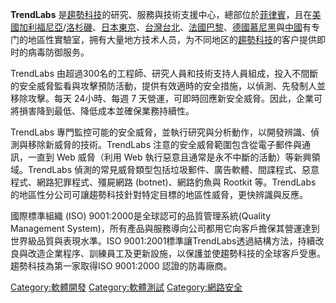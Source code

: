 {{unreferenced|time=2012-05-30T23:00:28+00:00}}
{{expand|time=2011-10-30T20:11:06Z}}

{{Infobox Company 
|company_name = TrendLabs
|location = {{PHI}}
|homepage = http://blog.trendmicro.com/
}}

'''TrendLabs''' 是[[趨勢科技|趨勢科技]]的研究、服務與技術支援中心，總部位於[[菲律賓|菲律賓]]，且在[[美國|美國]][[加利福尼亞|加利福尼亞]]/[[洛杉磯|洛杉磯]]、[[日本|日本]][[東京|東京]]、[[台灣|台灣]][[台北|台北]]、[[法國|法國]][[巴黎|巴黎]]、[[德國|德國]][[慕尼黑|慕尼黑]]與[[中國|中國]]有专门的地區性實驗室，拥有大量地方技术人员，为不同地区的[[趨勢科技|趨勢科技]]的客户提供即时的病毒防御服务。

TrendLabs 由超過300名的工程師、研究人員和技術支持人員組成，投入不間斷的安全威脅監看與攻擊預防活動，提供有效適時的安全措施，以偵測、先發制人並移除攻擊。每天 24小時、每週 7 天營運，可即時回應新安全威脅。因此，企業可將損害降到最低、降低成本並確保業務持續性。 

TrendLabs 專門監控可能的安全威脅，並執行研究與分析動作，以開發辨識、偵測與移除新威脅的技術。TrendLabs 注意的安全威脅範圍包含從電子郵件與通訊，一直到 Web 威脅（利用 Web 執行惡意且通常是永不中斷的活動）等新興領域。TrendLabs 偵測的常見威脅類型包括垃圾郵件、廣告軟體、間諜程式、惡意程式、網路犯罪程式、殭屍網路 (botnet)、網路釣魚與 Rootkit 等。TrendLabs 的地區性分公司可讓趨勢科技針對特定目標的地區性威脅，更快辨識與反應。 

國際標準組織 (ISO) 9001:2000是全球認可的品質管理系統(Quality Management System)，所有產品與服務導向公司都用它向客戶擔保其營運達到世界級品質與表現水準。ISO 9001:2001標準讓TrendLabs透過結構方法，持續改良與改造企業程序、訓練員工及更新設施，以保護並使趨勢科技的全球客戶受惠。
趨勢科技為第一家取得ISO 9001:2000 認證的防毒廠商。


{{ict-company-stub}}
[[Category:軟體開發|Category:軟體開發]]
[[Category:軟體測試|Category:軟體測試]]
[[Category:網路安全|Category:網路安全]]